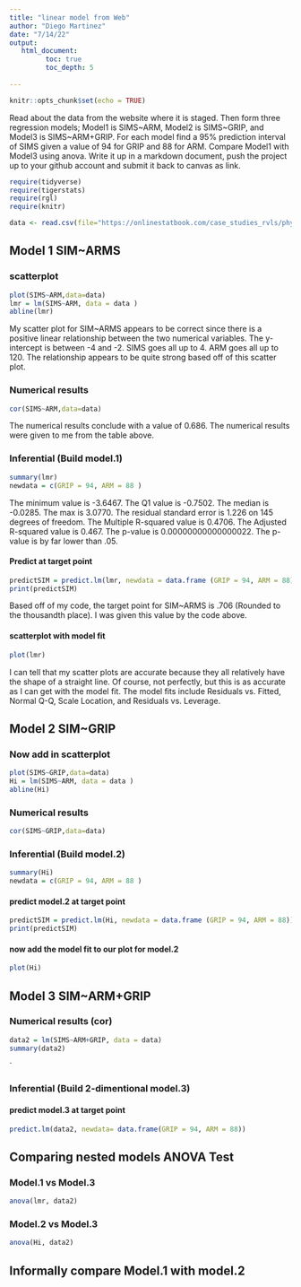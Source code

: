 ```yaml
---
title: "linear model from Web"
author: "Diego Martinez"
date: "7/14/22"
output:
   html_document:
         toc: true
         toc_depth: 5
        
---
```


```r
knitr::opts_chunk$set(echo = TRUE)
```

Read about the data from the website where it is staged.  Then form three regression models; Model1 is SIMS~ARM, Model2 is SIMS~GRIP, and Model3 is SIMS~ARM+GRIP. For each model find a 95% prediction interval of SIMS given a value of 94  for GRIP and 88 for ARM. Compare Model1 with Model3 using anova. Write it up in a markdown document, push the project up to your github account and submit it back to canvas as link. 

 


```r
require(tidyverse)
require(tigerstats)
require(rgl)
require(knitr)

```

```r
data <- read.csv(file="https://onlinestatbook.com/case_studies_rvls/physical_strength/data.txt",sep="",header=TRUE)  

```

## Model 1 SIM~ARMS


### scatterplot

```r
plot(SIMS~ARM,data=data)
lmr = lm(SIMS~ARM, data = data )
abline(lmr)
```


My scatter plot for SIM~ARMS appears to be correct since there is a positive linear relationship between the two numerical variables. The y-intercept is between -4 and -2. SIMS goes all up to 4. ARM goes all up to 120. The relationship appears to be quite strong based off of this scatter plot. 

### Numerical results

```r
cor(SIMS~ARM,data=data)
```
The numerical results conclude with a value of 0.686. The numerical results were given to me from the table above. 

### Inferential  (Build model.1)

```r
summary(lmr)
newdata = c(GRIP = 94, ARM = 88 )
```

The minimum value is -3.6467. The Q1 value is -0.7502. The median is -0.0285. The max is 3.0770. The residual standard error is 1.226 on 145 degrees of freedom. The Multiple R-squared value is 0.4706. The Adjusted R-squared value is 0.467. The p-value is 0.00000000000000022. The p-value is by far lower than .05. 

#### Predict at target point    

```r
predictSIM = predict.lm(lmr, newdata = data.frame (GRIP = 94, ARM = 88))
print(predictSIM)
```
Based off of my code, the target point for SIM~ARMS is .706 (Rounded to the thousandth place). I was given this value by the code above. 


#### scatterplot with model fit   
  
```r
plot(lmr)
```


I can tell that my scatter plots are accurate because they all relatively have the shape of a straight line. Of course, not perfectly, but this is as accurate as I can get with the model fit. The model fits include Residuals vs. Fitted, Normal Q-Q, Scale Location, and Residuals vs. Leverage. 
  

## Model 2 SIM~GRIP

### Now add in scatterplot

```r
plot(SIMS~GRIP,data=data)
Hi = lm(SIMS~ARM, data = data )
abline(Hi)
```


### Numerical results 

```r
cor(SIMS~GRIP,data=data)
```

### Inferential  (Build model.2)
  
```r
summary(Hi)
newdata = c(GRIP = 94, ARM = 88 )
```  

#### predict model.2 at target point


```r
predictSIM = predict.lm(Hi, newdata = data.frame (GRIP = 94, ARM = 88))
print(predictSIM)
```


#### now add the model fit to our plot for model.2
  
```r
plot(Hi)
```

## Model 3 SIM~ARM+GRIP

### Numerical results (cor)

```r
data2 = lm(SIMS~ARM+GRIP, data = data)
summary(data2)
```
`
  
### Inferential  (Build 2-dimentional model.3)

#### predict model.3 at target point

```r
predict.lm(data2, newdata= data.frame(GRIP = 94, ARM = 88))
```


## Comparing nested models ANOVA Test

### Model.1 vs Model.3

```r
anova(lmr, data2)
```


### Model.2 vs Model.3

```r
anova(Hi, data2)
```

## Informally compare Model.1 with model.2

